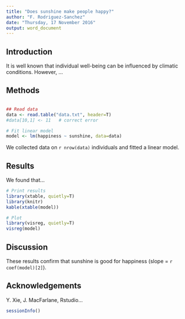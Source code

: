 ```yaml
---
title: "Does sunshine make people happy?"
author: "F. Rodriguez-Sanchez"
date: "Thursday, 17 November 2016"
output: word_document
---
```



Introduction
------------

It is well known that individual well-being can be influenced by climatic conditions. However, ...


Methods
-------

```r

```




```r
## Read data
data <- read.table("data.txt", header=T)
#data[10,1] <- 11   # correct error

# Fit linear model
model <- lm(happiness ~ sunshine, data=data)

```

We collected data on `r nrow(data)` individuals and fitted a linear model.



Results
-------

We found that...

```r
# Print results
library(xtable, quietly=T)
library(knitr)
kable(xtable(model)) 
```

```r
# Plot
library(visreg, quietly=T)
visreg(model)
```

Discussion
----------

These results confirm that sunshine is good for happiness (slope = `r coef(model)[2]`).


Acknowledgements
----------------

Y. Xie, J. MacFarlane, Rstudio...


```r
sessionInfo()
```


